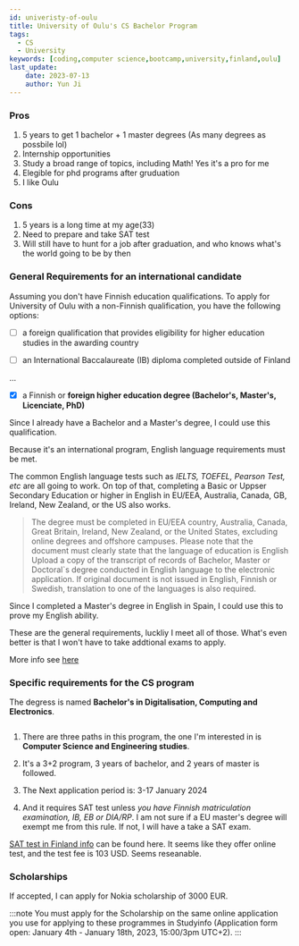 ```yaml
---
id: univeristy-of-oulu
title: University of Oulu's CS Bachelor Program
tags:
  - CS
  - University
keywords: [coding,computer science,bootcamp,university,finland,oulu]
last_update: 
    date: 2023-07-13
    author: Yun Ji
---
```



### Pros
1. 5 years to get 1 bachelor + 1 master degrees (As many degrees as possbile lol)
2. Internship opportunities
3. Study a broad range of topics, including Math! Yes it's a pro for me
4. Elegible for phd programs after gruduation
5. I like Oulu

### Cons
1. 5 years is a long time at my age(33)
2. Need to prepare and take SAT test
3. Will still have to hunt for a job after graduation, and who knows what's the world going to be by then


### General Requirements for an international candidate

Assuming you don't have Finnish education qualifications. To apply for University of Oulu with a non-Finnish qualification, you have the following options:

- [ ] a foreign qualification that provides eligibility for higher education studies in the awarding country

- [ ] an International Baccalaureate (IB) diploma completed outside of Finland

...

- [x] a Finnish or **foreign higher education degree (Bachelor's, Master's, Licenciate, PhD)**

Since I already have a Bachelor and a Master's degree, I could use this qualification.

Because it's an international program, English language requirements must be met. 

The common English language tests such as *IELTS, TOEFEL, Pearson Test, etc* are all going to work. On top of that, completing a Basic or Uppser Secondary Education or higher in English in EU/EEA, Australia, Canada, GB, Ireland, New Zealand, or the US also works. 

> The degree must be completed in EU/EEA country, Australia, Canada, Great Britain, Ireland, New Zealand, or the United States, excluding online degrees and offshore campuses.
> Please note that the document must clearly state that the language of education is English
> Upload a copy of the transcript of records of Bachelor, Master or Doctoral`s degree conducted in English language to the electronic application. If original document is not issued in English, Finnish or Swedish, translation to one of the languages is also required.

Since I completed a Master's degree in English in Spain, I could use this to prove my English ability. 

These are the general requirements, luckliy I meet all of those. What's even better is that I won't have to take addtional exams to apply.

More info see [here](https://www.oulu.fi/en/apply/applying-non-finnish-qualification)


### Specific requirements for the CS program

The degress is named **Bachelor's in Digitalisation, Computing and Electronics**.

<Image img={programInfo}/>

1. There are three paths in this program, the one I'm interested in is **Computer Science and Engineering studies**.

2. It's a 3+2 program, 3 years of bachelor, and 2 years of master is followed. 

3. The Next application period is: 3-17 January 2024

4. And it requires SAT test unless *you have Finnish matriculation examination, IB, EB or DIA/RP*. I am not sure if a EU master's degree will exempt me from this rule. If not, I will have a take a SAT exam.

[SAT test in Finland info](https://satsuite.collegeboard.org/sat) can be found here. It seems like they offer online test, and the test fee is 103 USD. Seems reseanable.

### Scholarships

If accepted, I can apply for Nokia scholarship of 3000 EUR.

:::note
You must apply for the Scholarship on the same online application you use for applying to these programmes in Studyinfo (Application form open: January 4th - January 18th, 2023, 15:00/3pm UTC+2).
:::
